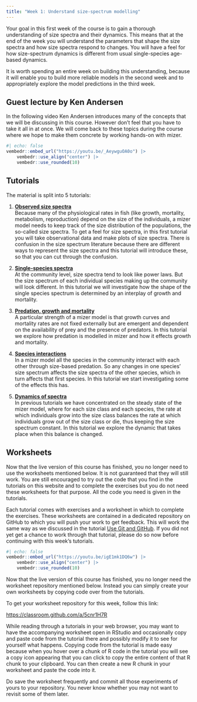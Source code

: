 ```yaml
---
title: "Week 1: Understand size-spectrum modelling"
---
```


Your goal in this first week of the course is to gain a thorough understanding of size spectra and their dynamics. This means that at the end of the week you will understand the parameters that shape the size spectra and how size spectra respond to changes. You will have a feel for how size-spectrum dynamics is different from usual single-species age-based dynamics.

It is worth spending an entire week on building this understanding, because it will enable you to build more reliable models in the second week and to appropriately explore the model predictions in the third week.

## Guest lecture by Ken Andersen

In the following video Ken Andersen introduces many of the concepts that we will be discussing in this course. However don't feel that you have to take it all in at once. We will come back to these topics during the course where we hope to make them concrete by working hands-on with mizer.

```r
#| echo: false
vembedr::embed_url("https://youtu.be/_AeywguOA0o") |>
    vembedr::use_align("center") |>
    vembedr::use_rounded(10)
```

## Tutorials

The material is split into 5 tutorials:

1.  [**Observed size spectra**](observed-size-spectra.qmd)\
    Because many of the physiological rates in fish (like growth, mortality, metabolism, reproduction) depend on the size of the individuals, a mizer model needs to keep track of the size distribution of the populations, the so-called size spectra. To get a feel for size spectra, in this first tutorial you will take observational data and make plots of size spectra. There is confusion in the size spectrum literature because there are different ways to represent the size spectra and this tutorial will introduce these, so that you can cut through the confusion.

2.  [**Single-species spectra**](single-species-spectra.qmd)\
    At the community level, size spectra tend to look like power laws. But the size spectrum of each individual species making up the community will look different. In this tutorial we will investigate how the shape of the single species spectrum is determined by an interplay of growth and mortality.

3.  [**Predation, growth and mortality**](predation-growth-and-mortality.qmd)\
    A particular strength of a mizer model is that growth curves and mortality rates are not fixed externally but are emergent and dependent on the availability of prey and the presence of predators. In this tutorial we explore how predation is modelled in mizer and how it effects growth and mortality.

4.  [**Species interactions**](species-interactions.qmd)\
    In a mizer model all the species in the community interact with each other through size-based predation. So any changes in one species' size spectrum affects the size spectra of the other species, which in turn affects that first species. In this tutorial we start investigating some of the effects this has.

5.  [**Dynamics of spectra**](dynamics-of-spectra.qmd)\
    In previous tutorials we have concentrated on the steady state of the mizer model, where for each size class and each species, the rate at which individuals grow into the size class balances the rate at which individuals grow out of the size class or die, thus keeping the size spectrum constant. In this tutorial we explore the dynamic that takes place when this balance is changed.

## Worksheets

::: {.callout-caution}
Now that the live version of this course has finished, you no longer need to use the worksheets mentioned below.
It is not guaranteed that they will still work. You are still encouraged to try out the code that you find in the 
tutorials on this website and to complete the exercises but you do not need these worksheets for that purpose. All
the code you need is given in the tutorials.
:::

Each tutorial comes with exercises and a worksheet in which to complete the exercises. These worksheets are contained in a dedicated repository on GitHub to which you will push your work to get feedback. This will work the same way as we discussed in the tutorial [Use Git and GitHub](../prepare/use-git-and-github.qmd). If you did not yet get a chance to work through that tutorial, please do so now before continuing with this week's tutorials.

```r
#| echo: false
vembedr::embed_url("https://youtu.be/igE1mk1DQ6w") |>
    vembedr::use_align("center") |>
    vembedr::use_rounded(10)
```

::: {.callout-caution}
Now that the live version of this course has finished, you no longer need the worksheet repository mentioned
below. Instead you can simply create your own worksheets by copying code over from the tutorials.
:::
To get your worksheet repository for this week, follow this link:

<https://classroom.github.com/a/5cnr1H7R>

While reading through a tutorials in your web browser, you may want to have the accompanying worksheet open in RStudio and occasionally copy and paste code from the tutorial there and possibly modify it to see for yourself what happens. Copying code from the tutorial is made easy because when you hover over a chunk of R code in the tutorial you will see a copy icon appearing that you can click to copy the entire content of that R chunk to your clipboard. You can then create a new R chunk in your worksheet and paste the code into it.  

Do save the worksheet frequently and commit all those experiments of yours to your repository. You never know whether you may not want to revisit some of them later.
